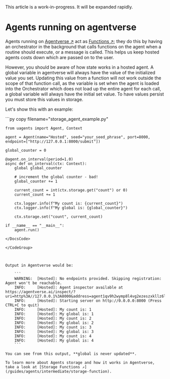 
<Callout type="info" emoji="ℹ️">
This article is a work-in-progress. It will be expanded rapidly.
</Callout>

# Agents running on agentverse

Agents running on [Agentverse ↗️](https://agentverse.ai/) act as [Functions ↗️](/guides/agents/intermediate/agent-functions); they do this by having an orchestrator in the background that calls functions on the agent when a routine should execute, or a message is called. This helps us keep hosted agents costs down which are passed on to the user.

However, you should be aware of how state works in a hosted agent. A global variable in agentverse will always have the value of the initialized value you set. Updating this value from a function will not work outside the scope of that function call, as the variable is set when the agent is loaded into the Orchestrator which does not load up the entire agent for each call, a global variable will always have the initial set value. To have values persist you must store this values in storage.

Let's show this with an example:

<GithubCodeSegment digest="93d1c346a18241fe88de5c003ea54c7e">
    <CodeSegment
        path="https://github.com/fetchai/uAgent-Examples/blob/main/5-documentation/guides/agents/intermediate/hosted-agent/storage_agent_example.py"
        lineStart={1}
        lineEnd={23}
        hosted={true}
    />
</GithubCodeSegment>
<CodeGroup dynamic hasCopy isLocalHostedFile digest='93d1c346a18241fe88de5c003ea54c7e'>

<DocsCode local={true}>
	```py copy filename="storage_agent_example.py"

	from uagents import Agent, Context
	
	agent = Agent(name="Hosted", seed="your_seed_phrase", port=8000, endpoint=["http://127.0.0.1:8000/submit"])
	
	global_counter = 0
	
	@agent.on_interval(period=1.0)
	async def on_interval(ctx: Context):
	    global global_counter
	
	    # increment the global counter - bad!
	    global_counter += 1
	
	    current_count = int(ctx.storage.get("count") or 0)
	    current_count += 1
	
	    ctx.logger.info(f"My count is: {current_count}")
	    ctx.logger.info(f"My global is: {global_counter}")
	
	    ctx.storage.set("count", current_count)
	
	if __name__ == "__main__":
	    agent.run()

```
</DocsCode>

</CodeGroup>



Output in Agentverse would be:

    ```
    WARNING:  [Hosted]: No endpoints provided. Skipping registration: Agent won't be reachable.
    INFO:     [Hosted]: Agent inspector available at https://agentverse.ai/inspect/?uri=http%3A//127.0.0.1%3A8000&address=agent1qv9h2wymp8l4vg2ezeszxkllz6lkmh9uhz7rvfyamy0wslhlaxh65fmemgt
    INFO:     [Hosted]: Starting server on http://0.0.0.0:8000 (Press CTRL+C to quit)
    INFO:     [Hosted]: My count is: 1
    INFO:     [Hosted]: My global is: 1
    INFO:     [Hosted]: My count is: 2
    INFO:     [Hosted]: My global is: 2
    INFO:     [Hosted]: My count is: 3
    INFO:     [Hosted]: My global is: 3
    INFO:     [Hosted]: My count is: 4
    INFO:     [Hosted]: My global is: 4
    ```

You can see from this output, **global is never updated**.

To learn more about Agents storage and how it works in Agentverse, take a look at [Storage Functions ↗️](/guides/agents/intermediate/storage-function).

